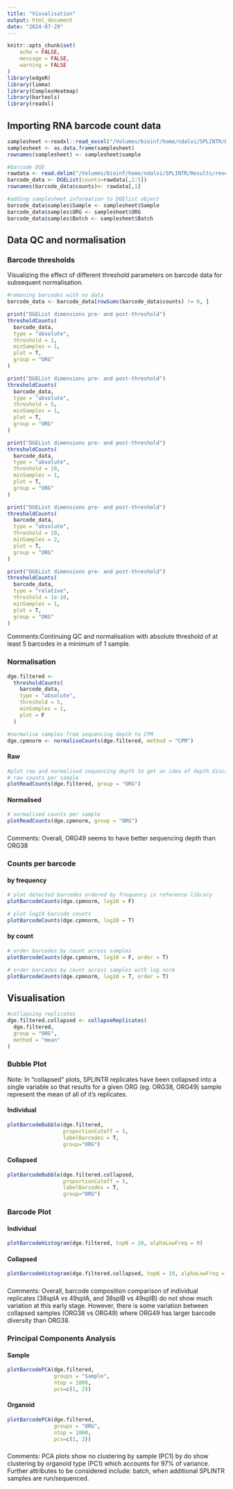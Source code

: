 ```yaml
---
title: "Visualisation"
output: html_document
date: "2024-07-29"
---
```


```r
knitr::opts_chunk$set(
	echo = FALSE,
	message = FALSE,
	warning = FALSE
)
library(edgeR)
library(limma)
library(ComplexHeatmap)
library(bartools)
library(readxl)
```

## Importing RNA barcode count data
```r
samplesheet <-readxl::read_excel("/Volumes/bioinf/home/ndalvi/SPLINTR/Data/samplesheet.xlsx")
samplesheet <- as.data.frame(samplesheet)
rownames(samplesheet) <- samplesheet$sample

#barcode DGE
rawdata <- read.delim("/Volumes/bioinf/home/ndalvi/SPLINTR/Results/reverse_complement_2/counts/all_counts_combined.tsv", check.names = FALSE, stringsAsFactors = FALSE)
barcode_data <- DGEList(counts=rawdata[,2:5])
rownames(barcode_data$counts)<- rawdata[,1]

#adding samplesheet information to DGElist object
barcode_data$samples$Sample <- samplesheet$Sample
barcode_data$samples$ORG <- samplesheet$ORG
barcode_data$samples$Batch <- samplesheet$Batch
```
## Data QC and normalisation
### Barcode thresholds
Visualizing the effect of different threshold parameters on barcode data for subsequent normalisation.
```r

#removing barcodes with no data 
barcode_data <- barcode_data[rowSums(barcode_data$counts) != 0, ]

print("DGEList dimensions pre- and post-threshold")
thresholdCounts(
  barcode_data,
  type = "absolute",
  threshold = 1,
  minSamples = 1,
  plot = T,
  group = "ORG"
)

print("DGEList dimensions pre- and post-threshold")
thresholdCounts(
  barcode_data,
  type = "absolute",
  threshold = 5,
  minSamples = 1,
  plot = T,
  group = "ORG"
)

print("DGEList dimensions pre- and post-threshold")
thresholdCounts(
  barcode_data,
  type = "absolute",
  threshold = 10,
  minSamples = 1,
  plot = T,
  group = "ORG"
)

print("DGEList dimensions pre- and post-threshold")
thresholdCounts(
  barcode_data,
  type = "absolute",
  threshold = 10,
  minSamples = 2,
  plot = T,
  group = "ORG"
)

print("DGEList dimensions pre- and post-threshold")
thresholdCounts(
  barcode_data,
  type = "relative",
  threshold = 1e-10,
  minSamples = 1,
  plot = T,
  group = "ORG"
)

```

Comments:Continuing QC and normalisation with absolute threshold of at least 5 barcodes in a minimum of 1 sample. 


### Normalisation {.tabset}
```r
dge.filtered <-
  thresholdCounts(
    barcode_data,
    type = "absolute",
    threshold = 5,
    minSamples = 1,
    plot = F
  )

#normalise samples from sequencing depth to CPM
dge.cpmnorm <- normaliseCounts(dge.filtered, method = "CPM")
```

#### Raw 
```r
#plot raw and normalised sequencing depth to get an idea of depth discrepancies between PCR replicates
# raw counts per sample
plotReadCounts(dge.filtered, group = "ORG")
```

#### Normalised
```r
# normalised counts per sample
plotReadCounts(dge.cpmnorm, group = "ORG")
```

###
Comments: Overall, ORG49 seems to have better sequencing depth than ORG38 


### Counts per barcode {.tabset}
#### by frequency 
```r
# plot detected barcodes ordered by frequency in reference library
plotBarcodeCounts(dge.cpmnorm, log10 = F)

# plot log10 barcode counts
plotBarcodeCounts(dge.cpmnorm, log10 = T)
```

#### by count
```r
# order barcodes by count across samples
plotBarcodeCounts(dge.cpmnorm, log10 = F, order = T)

# order barcodes by count across samples with log norm
plotBarcodeCounts(dge.cpmnorm, log10 = T, order = T)
```


## Visualisation 
```r
#collapsing replicates
dge.filtered.collapsed <- collapseReplicates(
  dge.filtered,
  group = "ORG",
  method = "mean"
)
```

### Bubble Plot {.tabset}
Note: In "collapsed" plots, SPLINTR replicates have been collapsed into a single variable so that results for a given ORG (eg. ORG38, ORG49) sample represent the mean of all of it's replicates.

#### Individual
```r
plotBarcodeBubble(dge.filtered, 
                  proportionCutoff = 5, 
                  labelBarcodes = T,
                  group="ORG")
```

#### Collapsed
```r
plotBarcodeBubble(dge.filtered.collapsed, 
                  proportionCutoff = 5, 
                  labelBarcodes = T,
                  group="ORG")
```

### Barcode Plot {.tabset}
#### Individual
```r
plotBarcodeHistogram(dge.filtered, topN = 10, alphaLowFreq = 0)
```

#### Collapsed
```r
plotBarcodeHistogram(dge.filtered.collapsed, topN = 10, alphaLowFreq = 0)
```

### 
Comments: Overall, barcode composition comparison of individual replicates (38splA vs 49splA, and 38splB vs 49splB) do not show much variation at this early stage. However, there is some variation between collapsed samples (ORG38 vs ORG49) where ORG49 has larger barcode diversity than ORG38. 


### Principal Components Analysis {.tabset}
#### Sample
```r
plotBarcodePCA(dge.filtered, 
               groups = "Sample", 
               ntop = 1000,
               pcs=c(1, 2))

```

#### Organoid
```r
plotBarcodePCA(dge.filtered, 
               groups = "ORG", 
               ntop = 1000,
               pcs=c(1, 2))

```

###
Comments: PCA plots show no clustering by sample (PC1) by do show clustering by organoid type (PC1) which accounts for 97% of variance. Further attributes to be considered include: batch, when additional SPLINTR samples are run/sequenced. 

